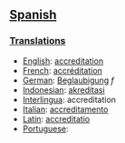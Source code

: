 ==[[Spanish]]==
===[[Translations]]===
*[[English]]: [[accreditation]]
*[[French]]: [[accréditation]]
*[[German]]: [[Beglaubigung]] ''f''
*[[Indonesian]]: [[akreditasi]]
*[[Interlingua]]: accreditation
*[[Italian]]: [[accreditamento]]
*[[Latin]]: [[accreditatio]]
*[[Portuguese]]: [[]]